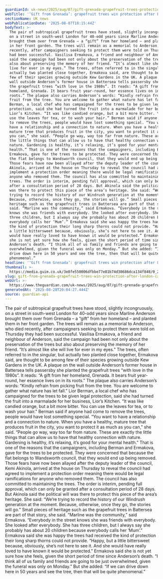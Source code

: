 ```yaml
---
guardianId: uk-news/2025/aug/07/gift-grenada-grapefruit-trees-protection-london-campaign
webTitle: '‘Gift from Grenada’: grapefruit trees win protection after London campaign'
sectionName: UK news
webPublicationDate: '2025-08-07T18:15:44Z'
bodyText: >-
  The pair of subtropical grapefruit trees have stood, slightly incongruously,
  on a street in south-west London for 40-odd years since Marline Anderson
  brought them over from Grenada – a “gift” from her homeland – and planted them
  in her front garden. The trees will remain as a memorial to Anderson, who died
  recently, after campaigners seeking to protect them were told on Thursday they
  had been successful. Vasilisa Ermakova, a friend and neighbour of Anderson,
  said the campaign had been not only about the preservation of the trees but
  also about preserving the memory of her friend. “It’s almost like she will
  live for ever in my eyes.” The trees, often referred to in the singular, but
  actually two planted close together, Ermakova said, are thought to be among
  few of their species growing outside Kew Gardens in the UK. A plaque on the
  wall outside Anderson’s former house in Battersea tells passersby she planted
  the grapefruit trees “with love in the 1980s”. It reads: “A gift from her
  homeland, Grenada. It bears fruit year-round, her essence lives on in its
  roots.” The plaque also carries Anderson’s words: “Kindly refrain from picking
  fruit from the tree. You are welcome to gather what nature has let fall.” Lior
  Berman, a local chef who has campaigned for the trees to be given legal
  protection, said she had turned the fruit into a marmalade for her business,
  Lior’s Kitchen. “It was like candied orange, but a bit more bitter. You can
  use the leaves for tea, or to wash your hair.” Berman said if anyone had come
  to remove the trees, people would have lost something special. “You want to
  have a relationship and a connection to nature. When you have a healthy,
  mature tree that produces fruit in the city, you want to protect it as much as
  you can,” she said. “People go way, way too far from nature. These are exactly
  the little things that can allow us to have that healthy connection with
  nature. Gardening is healthy, it’s relaxing, it’s good for your mental
  health.” That is one of the reasons that the campaigners, including Berman and
  Ermakova, gave for the trees to be protected. They were concerned that because
  the flat belongs to Wandsworth council, that they would end up being removed.
  Those fears have now been allayed after the deputy leader of the council, Kemi
  Akinola, arrived at the house on Thursday to reveal the council had agreed to
  implement a protection order meaning there would be legal ramifications for
  anyone who removed them. The council has also committed to maintaining the
  trees. The order is interim, pending full approval, which can only be granted
  after a consultation period of 28 days. But Akinola said the political will
  was there to protect this piece of the area’s heritage. She said: “We’re
  trying to record the history of our Windrush generation at the moment.
  Because, otherwise, once they go, the stories will go.” Small pieces of
  heritage such as the grapefruit trees in Battersea are part of that story, she
  said. “Marline was the community,” said Ermakova. “Everybody in the street
  knows she was friends with everybody. She looked after everybody. She has
  three children, but I always say she probably has about 20 children because
  everybody calls her ‘Mum’.” Ermakova said she was happy the trees had received
  the kind of protection their long sharp thorns could not provide. “Happy, but
  a little bittersweet because, obviously, she’s not here to see it. And she
  would have really loved to have known it would be protected.” Ermakova said
  she is not yet sure how she feels, given the short period of time since
  Anderson’s death. “I think all of us family and friends are going to be just
  overwhelmed, given the funeral was only on Monday.” But she added: “If we can
  drive down here in 50 years and see the tree, then that will be quite
  phenomenal.”
headline: '‘Gift from Grenada’: grapefruit trees win protection after London campaign'
thumbnail: >-
  https://media.guim.co.uk/3e8fe550006dfbbe77e81b74d38686dca134f848/0_2142_3150_2520/500.jpg
slug: gift-from-grenada-grapefruit-trees-win-protection-after-london-campaign
webUrl: >-
  https://www.theguardian.com/uk-news/2025/aug/07/gift-grenada-grapefruit-trees-protection-london-campaign
generatedAt: '2025-08-28T20:04:27.444Z'
source: guardian-api
---
```

The pair of subtropical grapefruit trees have stood, slightly incongruously, on a street in south-west London for 40-odd years since Marline Anderson brought them over from Grenada – a “gift” from her homeland – and planted them in her front garden. The trees will remain as a memorial to Anderson, who died recently, after campaigners seeking to protect them were told on Thursday they had been successful. Vasilisa Ermakova, a friend and neighbour of Anderson, said the campaign had been not only about the preservation of the trees but also about preserving the memory of her friend. “It’s almost like she will live for ever in my eyes.” The trees, often referred to in the singular, but actually two planted close together, Ermakova said, are thought to be among few of their species growing outside Kew Gardens in the UK. A plaque on the wall outside Anderson’s former house in Battersea tells passersby she planted the grapefruit trees “with love in the 1980s”. It reads: “A gift from her homeland, Grenada. It bears fruit year-round, her essence lives on in its roots.” The plaque also carries Anderson’s words: “Kindly refrain from picking fruit from the tree. You are welcome to gather what nature has let fall.” Lior Berman, a local chef who has campaigned for the trees to be given legal protection, said she had turned the fruit into a marmalade for her business, Lior’s Kitchen. “It was like candied orange, but a bit more bitter. You can use the leaves for tea, or to wash your hair.” Berman said if anyone had come to remove the trees, people would have lost something special. “You want to have a relationship and a connection to nature. When you have a healthy, mature tree that produces fruit in the city, you want to protect it as much as you can,” she said. “People go way, way too far from nature. These are exactly the little things that can allow us to have that healthy connection with nature. Gardening is healthy, it’s relaxing, it’s good for your mental health.” That is one of the reasons that the campaigners, including Berman and Ermakova, gave for the trees to be protected. They were concerned that because the flat belongs to Wandsworth council, that they would end up being removed. Those fears have now been allayed after the deputy leader of the council, Kemi Akinola, arrived at the house on Thursday to reveal the council had agreed to implement a protection order meaning there would be legal ramifications for anyone who removed them. The council has also committed to maintaining the trees. The order is interim, pending full approval, which can only be granted after a consultation period of 28 days. But Akinola said the political will was there to protect this piece of the area’s heritage. She said: “We’re trying to record the history of our Windrush generation at the moment. Because, otherwise, once they go, the stories will go.” Small pieces of heritage such as the grapefruit trees in Battersea are part of that story, she said. “Marline was the community,” said Ermakova. “Everybody in the street knows she was friends with everybody. She looked after everybody. She has three children, but I always say she probably has about 20 children because everybody calls her ‘Mum’.” Ermakova said she was happy the trees had received the kind of protection their long sharp thorns could not provide. “Happy, but a little bittersweet because, obviously, she’s not here to see it. And she would have really loved to have known it would be protected.” Ermakova said she is not yet sure how she feels, given the short period of time since Anderson’s death. “I think all of us family and friends are going to be just overwhelmed, given the funeral was only on Monday.” But she added: “If we can drive down here in 50 years and see the tree, then that will be quite phenomenal.”
